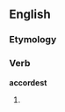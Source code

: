 ==English==

===Etymology===
{{suffix|accord|est}}

===Verb===
'''accordest'''

# {{context|archaic|lang=en}} {{en-archaic second-person singular of|accord}}